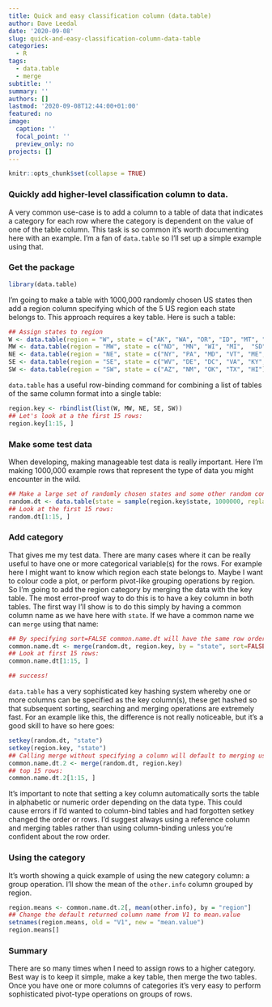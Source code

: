 ```yaml
---
title: Quick and easy classification column (data.table)
author: Dave Leedal
date: '2020-09-08'
slug: quick-and-easy-classification-column-data-table
categories:
  - R
tags:
  - data.table
  - merge
subtitle: ''
summary: ''
authors: []
lastmod: '2020-09-08T12:44:00+01:00'
featured: no
image:
  caption: ''
  focal_point: ''
  preview_only: no
projects: []
---
```


```r
knitr::opts_chunk$set(collapse = TRUE)
```

### Quickly add higher-level classification column to data.

A very common use-case is to add a column to a table of data that indicates a category for each row where the category is dependent on the value of one of the table column. This task is so common it's worth documenting here with an example. I'm a fan of `data.table` so I'll set up a simple example using that.

### Get the package
```r
library(data.table)
```

I'm going to make a table with 1000,000 randomly chosen US states then add a region column specifying which of the 5 US region each state belongs to.
This approach requires a key table. Here is such a table:

```r
## Assign states to region
W <- data.table(region = "W", state = c("AK", "WA", "OR", "ID", "MT", "WY", "CA", "NV", "UT", "CO"))
MW <- data.table(region = "MW", state = c("ND", "MN", "WI", "MI",  "SD", "NE", "KS", "IA", "MO", "IL", "IN", "OH"))
NE <- data.table(region = "NE", state = c("NY", "PA", "MD", "VT", "ME", "NH", "MA", "RI", "CT", "NJ"))
SE <- data.table(region = "SE", state = c("WV", "DE", "DC", "VA", "KY", "NC", "TN", "AR", "LA", "MS", "AL", "GA", "SC", "FL"))
SW <- data.table(region = "SW", state = c("AZ", "NM", "OK", "TX", "HI"))
```

`data.table` has a useful row-binding command for combining a list of tables of the same column format into a single table:

```r
region.key <- rbindlist(list(W, MW, NE, SE, SW))
## Let's look at a the first 15 rows:
region.key[1:15, ]
```

### Make some test data
When developing, making manageable test data is really important. Here I'm making 1000,000 example rows that represent the type of data you might encounter in the wild.

```r
## Make a large set of randomly chosen states and some other random content.
random.dt <- data.table(state = sample(region.key$state, 1000000, replace = TRUE), other.info = sample(1:100, 1000000, replace = TRUE))
## Look at the first 15 rows:
random.dt[1:15, ]
```

### Add category
That gives me my test data. There are many cases where it can be really useful to have one or more categorical variable(s) for the rows. For example here I might want to know which region each state belongs to. Maybe I want to colour code a plot, or perform pivot-like grouping operations by region. So I'm going to add the region category by merging the data with the key table. The most error-proof way to do this is to have a key column in both tables. The first way I'll show is to do this simply by having a common column name as we have here with `state`. If we have a common name we can `merge` using that name:

```r
## By specifying sort=FALSE common.name.dt will have the same row order as random.dt
common.name.dt <- merge(random.dt, region.key, by = "state", sort=FALSE)
## Look at first 15 rows:
common.name.dt[1:15, ]

## success!
```

`data.table` has a very sophisticated key hashing system whereby one or more columns can be specified as the key column(s), these get hashed so that subsequent sorting, searching and merging operations are extremely fast. For an example like this, the difference is not really noticeable, but it's a good skill to have so here goes:

```r
setkey(random.dt, "state")
setkey(region.key, "state")
## Calling merge without specifying a column will default to merging using the columns defined as the key.
common.name.dt.2 <- merge(random.dt, region.key)
## top 15 rows:
common.name.dt.2[1:15, ]
```

It's important to note that setting a key column automatically sorts the table in alphabetic or numeric order depending on the data type. This could cause errors if I'd wanted to column-bind tables and had forgotten setkey changed the order or rows. I'd suggest always using a reference column and merging tables rather than using column-binding unless you're confident about the row order.

### Using the category
It's worth showing a quick example of using the new category column: a group operation. I'll show the mean of the `other.info` column grouped by region.

```r
region.means <- common.name.dt.2[, mean(other.info), by = "region"]
## Change the default returned column name from V1 to mean.value
setnames(region.means, old = "V1", new = "mean.value")
region.means[]
```

### Summary
There are so many times when I need to assign rows to a higher category. Best way is to keep it simple, make a key table, then merge the two tables. Once you have one or more columns of categories it's very easy to perform sophisticated pivot-type operations on groups of rows.
